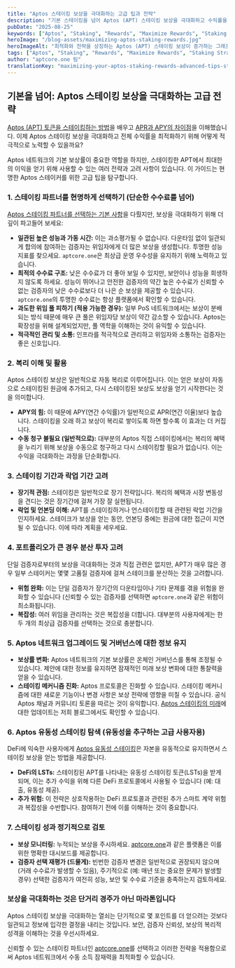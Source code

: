 ```yaml
---
title: "Aptos 스테이킹 보상을 극대화하는 고급 팁과 전략"
description: "기본 스테이킹을 넘어 Aptos (APT) 스테이킹 보상을 극대화하고 수익률을 최적화하며 위임된 APT로 정보에 입각한 결정을 내리는 고급 팁과 전략을 배워보세요."
pubDate: "2025-08-25"
keywords: ["Aptos", "Staking", "Rewards", "Maximize Rewards", "Staking Strategy", "APT", "Crypto Yield", "aptcore.one"]
heroImage: "/blog-assets/maximizing-aptos-staking-rewards.jpg"
heroImageAlt: "최적화와 전략을 상징하는 Aptos (APT) 스테이킹 보상이 증가하는 그래프"
tags: ["Aptos", "Staking", "Rewards", "Maximize Rewards", "Staking Strategy", "APT", "Crypto Yield", "aptcore.one"]
author: "aptcore.one 팀"
translationKey: "maximizing-your-aptos-staking-rewards-advanced-tips-strategies"
---
```


## 기본을 넘어: Aptos 스테이킹 보상을 극대화하는 고급 전략

[Aptos (APT) 토큰을 스테이킹하는 방법](/blog/ko/aptcoreone-eseo-aptos-apt-seuteiking-eul-sijaghaneun-chobojya-gaideu)을 배우고 [APR과 APY의 차이점](/blog/ko/aptos-seuteiking-bosang-aprgwa-apyui-chaijeom-geuligo-aptcoreone-i-ileul-boyeojuneun-bangbeob)을 이해했습니다. 이제 Aptos 스테이킹 보상을 극대화하고 전체 수익률을 최적화하기 위해 어떻게 적극적으로 노력할 수 있을까요?

Aptos 네트워크의 기본 보상률이 중요한 역할을 하지만, 스테이킹한 APT에서 최대한의 이익을 얻기 위해 사용할 수 있는 여러 전략과 고려 사항이 있습니다. 이 가이드는 현명한 Aptos 스테이커를 위한 고급 팁을 탐구합니다.

### 1. 스테이킹 파트너를 현명하게 선택하기 (단순한 수수료를 넘어)

[Aptos 스테이킹 파트너를 선택하는 기본 사항](/blog/ko/aptos-seuteiking-pateuneo-seontaeg-aptcoreone-eulo-bosang-gwa-boan-eul-geugdaehwa-haseyo)을 다뤘지만, 보상을 극대화하기 위해 더 깊이 파고들어 보세요:

* **일관된 높은 성능과 가동 시간:** 이는 과소평가될 수 없습니다. 다운타임 없이 일관되게 합의에 참여하는 검증자는 위임자에게 더 많은 보상을 생성합니다. 투명한 성능 지표를 찾으세요. `aptcore.one`은 최상급 운영 우수성을 유지하기 위해 노력하고 있습니다.
* **최적의 수수료 구조:** 낮은 수수료가 더 좋아 보일 수 있지만, 보안이나 성능을 희생하지 않도록 하세요. 성능이 뛰어나고 안전한 검증자의 약간 높은 수수료가 신뢰할 수 없는 검증자의 낮은 수수료보다 더 나은 순 보상을 제공할 수 있습니다. `aptcore.one`의 투명한 수수료는 항상 플랫폼에서 확인할 수 있습니다.
* **과도한 위임 풀 피하기 (적용 가능한 경우):** 일부 PoS 네트워크에서는 보상이 분배되는 방식 때문에 매우 큰 풀은 위임자당 보상이 약간 감소할 수 있습니다. Aptos는 확장성을 위해 설계되었지만, 풀 역학을 이해하는 것이 유익할 수 있습니다.
* **적극적인 관리 및 소통:** 인프라를 적극적으로 관리하고 위임자와 소통하는 검증자는 좋은 신호입니다.

### 2. 복리 이해 및 활용

Aptos 스테이킹 보상은 일반적으로 자동 복리로 이루어집니다. 이는 얻은 보상이 자동으로 스테이킹된 원금에 추가되고, 다시 스테이킹된 보상도 보상을 얻기 시작한다는 것을 의미합니다.

* **APY의 힘:** 이 때문에 APY(연간 수익률)가 일반적으로 APR(연간 이율)보다 높습니다. 스테이킹을 오래 하고 보상이 복리로 쌓이도록 하면 할수록 이 효과는 더 커집니다.
* **수동 청구 불필요 (일반적으로):** 대부분의 Aptos 직접 스테이킹에서는 복리의 혜택을 누리기 위해 보상을 수동으로 청구하고 다시 스테이킹할 필요가 없습니다. 이는 수익을 극대화하는 과정을 단순화합니다.

### 3. 스테이킹 기간과 락업 기간 고려

* **장기적 관점:** 스테이킹은 일반적으로 장기 전략입니다. 복리의 혜택과 시장 변동성을 견디는 것은 장기간에 걸쳐 가장 잘 실현됩니다.
* **락업 및 언본딩 이해:** APT를 스테이킹하거나 언스테이킹할 때 관련된 락업 기간을 인지하세요. 스테이크가 보상을 얻는 동안, 언본딩 중에는 원금에 대한 접근이 지연될 수 있습니다. 이에 따라 계획을 세우세요.

### 4. 포트폴리오가 큰 경우 분산 투자 고려

단일 검증자로부터의 보상을 극대화하는 것과 직접 관련은 없지만, APT가 매우 많은 경우 일부 스테이커는 몇몇 고품질 검증자에 걸쳐 스테이크를 분산하는 것을 고려합니다.

* **위험 완화:** 이는 단일 검증자가 장기간의 다운타임이나 기타 문제를 겪을 위험을 완화할 수 있습니다 (신뢰할 수 있는 검증자를 선택하면 `aptcore.one`과 같은 위험이 최소화됩니다).
* **복잡성:** 여러 위임을 관리하는 것은 복잡성을 더합니다. 대부분의 사용자에게는 한두 개의 최상급 검증자를 선택하는 것으로 충분합니다.

### 5. Aptos 네트워크 업그레이드 및 거버넌스에 대한 정보 유지

* **보상률 변화:** Aptos 네트워크의 기본 보상률은 온체인 거버넌스를 통해 조정될 수 있습니다. 제안에 대한 정보를 유지하면 잠재적인 미래 보상 변화에 대한 통찰력을 얻을 수 있습니다.
* **스테이킹 메커니즘 진화:** Aptos 프로토콜은 진화할 수 있습니다. 스테이킹 메커니즘에 대한 새로운 기능이나 변경 사항은 보상 전략에 영향을 미칠 수 있습니다. 공식 Aptos 채널과 커뮤니티 토론을 따르는 것이 유익합니다. [Aptos 스테이킹의 미래](/blog/ko/aptos-seuteiking-ui-milae-teulendeu-hyeogsin-geuligo-dagaoneun-gineung)에 대한 업데이트는 저희 블로그에서도 확인할 수 있습니다.

### 6. Aptos 유동성 스테이킹 탐색 (유동성을 추구하는 고급 사용자용)

DeFi에 익숙한 사용자에게 [Aptos 유동성 스테이킹](/blog/ko/aptos-yudongseong-seuteiking-simcheung-bunseog-yudongseong-haeje-mich-apt-bosang-geugdaehwa)은 자본을 유동적으로 유지하면서 스테이킹 보상을 얻는 방법을 제공합니다.

* **DeFi의 LSTs:** 스테이킹된 APT를 나타내는 유동성 스테이킹 토큰(LSTs)을 받게 되며, 이는 추가 수익을 위해 다른 DeFi 프로토콜에서 사용될 수 있습니다 (예: 대출, 유동성 제공).
* **추가 위험:** 이 전략은 상호작용하는 DeFi 프로토콜과 관련된 추가 스마트 계약 위험과 복잡성을 수반합니다. 참여하기 전에 이를 이해하는 것이 중요합니다.

### 7. 스테이킹 성과 정기적으로 검토

* **보상 모니터링:** 누적되는 보상을 주시하세요. [aptcore.one](https://aptcore.one)과 같은 플랫폼은 이를 위한 명확한 대시보드를 제공합니다.
* **검증자 선택 재평가 (드물게):** 빈번한 검증자 변경은 일반적으로 권장되지 않으며 (거래 수수료가 발생할 수 있음), 주기적으로 (예: 매년 또는 중요한 문제가 발생할 경우) 선택한 검증자가 여전히 성능, 보안 및 수수료 기준을 충족하는지 검토하세요.

### 보상을 극대화하는 것은 단거리 경주가 아닌 마라톤입니다

Aptos 스테이킹 보상을 극대화하는 열쇠는 단기적으로 몇 포인트를 더 얻으려는 것보다 일관되고 정보에 입각한 결정을 내리는 것입니다. 보안, 검증자 신뢰성, 보상의 복리적 성격을 이해하는 것을 우선시하세요.

신뢰할 수 있는 스테이킹 파트너인 [aptcore.one](https://aptcore.one)를 선택하고 이러한 전략을 적용함으로써 Aptos 네트워크에서 수동 소득 잠재력을 최적화할 수 있습니다.